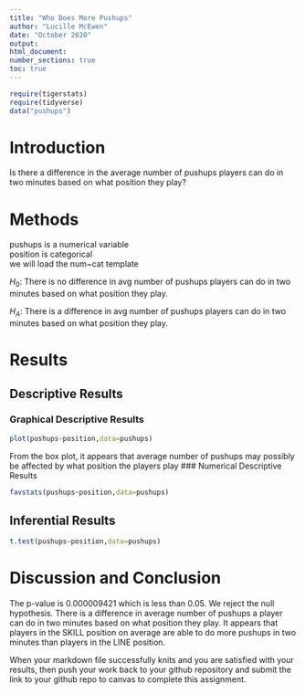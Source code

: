 ```yaml
---
title: "Who Does More Pushups"
author: "Lucille McEwen"
date: "October 2020"
output:
html_document:
number_sections: true
toc: true
---
```



```r
require(tigerstats)
require(tidyverse)
data("pushups")
```

# Introduction

<!--In this section you explain what you are trying to show. Where did the data come from? What is the research or other question you are trying to answer?!-->
Is there a difference in the average number of pushups players can do in two minutes based on what position they play?  
  
# Methods

<!--Decide on your methods: use "variable analysis" or other appropriate descriptors. Make sure to choose at least one graphical method and at least one numerical method.!-->
pushups is a numerical variable  
position is categorical  
we will load the num~cat template  

$H_0$: There is no difference in avg number of pushups players can do in two minutes based on what position they play.   
  
$H_A$: There is a difference in avg number of pushups players can do in two minutes based on what position they play.  
  
# Results

<!--Divide this section into two sub-sections: One for your descriptive results and one for your inferential results.!-->

## Descriptive Results

### Graphical Descriptive Results

<!--Graphical results here. Make sure to show your code. Provide appropriate labels for axes, giving units if possible, and provide a good title for the graph, too. Use the graphical results to describe the patterns if any that exist in the data as focused toward the research question!-->
```r
plot(pushups~position,data=pushups)
```
  
From the box plot, it appears that average number of pushups may possibly be affected by what position the players play 
### Numerical Descriptive Results

<!--Numerical results go here. Use the numerical results to describe the patterns if any that exist in the data as focused toward the research question!-->
```r
favstats(pushups~position,data=pushups)
```
## Inferential Results

<!--State hypothesis clearly. Make sure your discussion of the inferential test covers all the aspects that the test output produces, such as test statistic, p-value etc. Make a decision about the null hypothesis, explain the assumptions on which the selected test/procedure was based, and why the chosen procedure satisfys the assumptions and is appropriate to answer the research question!-->
```r
t.test(pushups~position,data=pushups)
```

# Discussion and Conclusion
The p-value is 0.000009421 which is less than 0.05. We reject the null hypothesis. There is a difference in average number of pushups a player can do in two minutes based on what position they play. It appears that players in the SKILL position on average are able to do more pushups in two minutes than players in the LINE position. 
<!--Discussion and conclusion here. If you found a relationship be sure to consider whether the relationship occurs because one of the variavbles causes the other, or whether they perhasps are related for some other reason. Watch the chapter 6 videos from the GeorgeTown videos collection.!-->

When your markdown file successfully knits and you are satisfied with your results, then push your work back to your github repository and submit the link to your github repo to canvas  to complete this assignment.